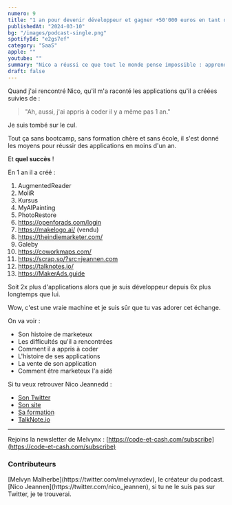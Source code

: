 ```yaml
---
numero: 9
title: "1 an pour devenir développeur et gagner +50'000 euros en tant que Indie Hacker - #9 Nico Jeannen"
publishedAt: "2024-03-10"
bg: "/images/podcast-single.png"
spotifyId: "e2gs7ef"
category: "SaaS"
apple: ""
youtube: ""
summary: "Nico a réussi ce que tout le monde pense impossible : apprendre à coder ET créer des applications à succès en 1 an. Il montre que tout est possible quand on se donne les moyens et son parcours est admirable."
draft: false
---
```


Quand j'ai rencontré Nico, qu'il m'a raconté les applications qu'il a créées suivies de :

> "Ah, aussi, j'ai appris à coder il y a même pas 1 an."

Je suis tombé sur le cul.

Tout ça sans bootcamp, sans formation chère et sans école, il s'est donné les moyens pour réussir des applications en moins d'un an.

Et **quel succès** !

En 1 an il a créé :

1. AugmentedReader
2. MoliR
3. Kursus
4. MyAIPainting
5. PhotoRestore
6. https://openforads.com/login
7. https://makelogo.ai/ (vendu)
8. https://theindiemarketer.com/
9. Galeby
10. https://coworkmaps.com/
11. https://scrap.so/?src=jeannen.com
12. https://talknotes.io/
13. https://MakerAds.guide

Soit 2x plus d'applications alors que je suis développeur depuis 6x plus longtemps que lui.

Wow, c'est une vraie machine et je suis sûr que tu vas adorer cet échange.

On va voir :

- Son histoire de marketeux
- Les difficultés qu'il a rencontrées
- Comment il a appris à coder
- L'histoire de ses applications
- La vente de son application
- Comment être marketeux l'a aidé

Si tu veux retrouver Nico Jeannedd :

- [Son Twitter](https://twitter.com/nico_jeannen)
- [Son site](https://jeannen.com/)
- [Sa formation](https://makerads.guide/?src=jeannen.com)
- [TalkNote.io](https://talknotes.io/)

---

Rejoins la newsletter de Melvynx : [https://code-et-cash.com/subscribe](https://code-et-cash.com/subscribe)

### Contributeurs

<Contributor>
  [Melvyn Malherbe](https://twitter.com/melvynxdev), le créateur du podcast.
</Contributor>
<Contributor>
  [Nico Jeannen](https://twitter.com/nico_jeannen), si tu ne le suis pas sur
  Twitter, je te trouverai.
</Contributor>
